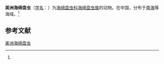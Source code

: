 {{Speciesbox
| name = 美洲海绵盘虫
| status = 
| status_system = 
| image = 
| genus = Spongodiscus
| species = americanus
| authority = (Kuzlova, 1966)<ref name='id9127'>{{cite web| url =http://www.bioinfo.cn/db05/BjdwSpecies.php?action=view&id=9127| title =美洲海绵盘虫| work =《中国动物物种编目数据库》| publisher =中国科学院微生物研究所| author =中国科学院动物研究所| accessdate =2009-04-16| deadurl =yes| archiveurl =https://web.archive.org/web/20160305045110/http://www.bioinfo.cn/db05/BjdwSpecies.php?action=view&id=9127| archivedate =2016-03-05}}</ref>
}}

'''美洲海绵盘虫'''（[[学名|学名]]：{{lang|la|''Spongodiscus americanus''}}）为[[海绵盘虫科|海绵盘虫科]][[海绵盘虫属|海绵盘虫属]]的动物。在中国，分布于[[南海|南海]]等海域。<ref name='id9127'/>

== 参考文献 ==
{{reflist}}

{{Wikispecies|Spongodiscus americanus}}

[[Category:海绵盘虫属|美洲海绵盘虫]]


{{放射虫小作品}}